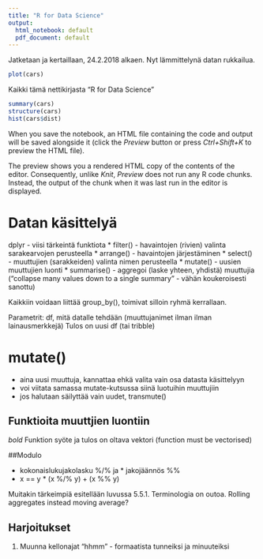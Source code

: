 ```yaml
---
title: "R for Data Science"
output:
  html_notebook: default
  pdf_document: default
---
```

Jatketaan ja kertaillaan, 24.2.2018 alkaen. Nyt lämmittelynä datan rukkailua. 

```r
plot(cars)
```

Kaikki tämä nettikirjasta "R for Data Science"
```r
summary(cars)
structure(cars)
hist(cars$dist)
```


When you save the notebook, an HTML file containing the code and output will be saved alongside it (click the *Preview* button or press *Ctrl+Shift+K* to preview the HTML file).

The preview shows you a rendered HTML copy of the contents of the editor. Consequently, unlike *Knit*, *Preview* does not run any R code chunks. Instead, the output of the chunk when it was last run in the editor is displayed.

# Datan käsittelyä

dplyr - viisi tärkeintä funktiota
* filter() - havaintojen (rivien) valinta sarakearvojen perusteella
* arrange() - havaintojen järjestäminen
* select() - muuttujien (sarakkeiden) valinta nimen perusteella
* mutate() - uusien muuttujien luonti
* summarise() - aggregoi (laske yhteen, yhdistä) muuttujia ("collapse many values down to a single summary" - vähän koukeroisesti sanottu)

Kaikkiin voidaan liittää group_by(), toimivat silloin ryhmä kerrallaan.

Parametrit: df, mitä datalle tehdään (muuttujanimet ilman ilman lainausmerkkejä)
Tulos on uusi df (tai tribble)

# mutate()

* aina uusi muuttuja, kannattaa ehkä valita vain osa datasta käsittelyyn
* voi viitata samassa mutate-kutsussa siinä luotuihin muuttujiin
* jos halutaan säilyttää vain uudet, transmute()

## Funktioita muuttjien luontiin

_bold_ Funktion syöte ja tulos on oltava vektori (function must be vectorised)

##Modulo

* kokonaislukujakolasku %/% ja * jakojäännös %%
* x == y  * (x %/% y) + (x %% y)

Muitakin tärkeimpiä esitellään luvussa 5.5.1.
Terminologia on outoa. Rolling aggregates instead moving average?

## Harjoitukset

1. Muunna kellonajat "hhmm" - formaatista tunneiksi ja minuuteiksi



